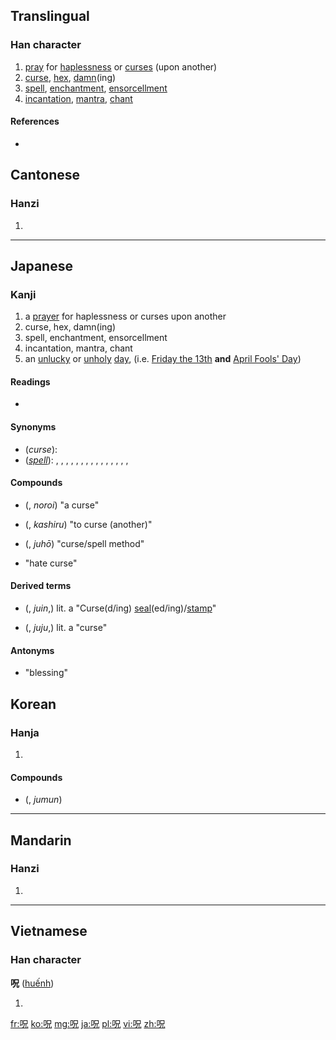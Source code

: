 ==Translingual==

===Han character===
{{Han char|rn=30|rad=口|as=05|sn=8|four=|canj=口口竹山 (RRHU)}}

# [[pray]] for [[haplessness]] or [[curse]]s (upon another)
# [[curse]], [[hex]], [[damn]](ing)
# [[spell]], [[enchantment]], [[ensorcell]]ment
# [[incantation]], [[mantra]], [[chant]]

====References====
* {{Han ref|kx=0182.020|dkj=03443|dj=0401.020|hdz=10601.030|uh=546A|ud=21610}}

==Cantonese==

===Hanzi===
{{yue-hanzi|jyut=|y=juk1}}

# {{rfdef|lang=yue|sort=示05}}

----

==Japanese==

===Kanji===
{{ja-kanji|grade=|rs=口05}}

# a [[prayer]] for haplessness or curses upon another
# curse, hex, damn(ing)
# spell, enchantment, ensorcellment
# incantation, mantra, chant
# an [[unlucky]] or [[unholy]] [[day]], (i.e. [[Friday the thirteenth|Friday the 13th]] '''and''' [[April Fools' Day]])

====Readings====
* {{ja-readings|on={{l|ja|じゅ}} (ju), {{l|ja|しゅう}} (shū)|kun={{l|ja|のろう}} (norou), {{l|ja|のろい}} (noroi)}}

====Synonyms====
* (''curse''): {{l|ja|咒}}
* (''[[spell]]''): {{l|ja|呪}}, {{l|ja|呪縛}}, {{l|ja|呪文}}, {{l|ja|呪咒}}, {{l|ja|咒}}, {{l|ja|咒縛}}, {{l|ja|祝呪}}, {{l|ja|祝}}, {{l|ja|祝縛}}, {{l|ja|祝文}}, {{l|ja|祝福}}, {{l|ja|福}}, {{l|ja|福縛}}, {{l|ja|呪縛を解く}}, {{l|ja|祝福する}}, {{l|ja|呪縛する}}

====Compounds====
* {{l|ja|呪い}} ({{l|ja|のろい}}, ''noroi'') "a curse"
* {{l|ja|呪る}} ({{l|ja|かしる}}, ''kashiru'') "to curse (another)" 
* {{l|ja|呪法}} ({{l|ja|じゅほう}}, ''juhō'') "curse/spell method"
* {{l|ja|呪怨}} "hate curse"

====Derived terms====
* {{l|ja|呪印}} ({{l|ja|じゅいん}}, ''juin'',) lit. a "Curse(d/ing) [[seal]](ed/ing)/[[stamp]]"
* {{l|ja|呪咒}} ({{l|ja|じゅじゅ}}, ''juju'',) lit. a "curse"

====Antonyms====
* {{l|ja|祝}} "blessing"

==Korean==

===Hanja===
{{ko-hanja|hangeul=[[주]]|rv=ju|mr=chu}}

# {{rfdef|lang=ko|sort=口05}}

====Compounds====
* {{l|ja|呪文}} ({{l|ko|주문}}, ''jumun'')

----

==Mandarin==

===Hanzi===
{{cmn-hanzi|pin=[[zhòu]] ([[zhou4]])|wg=chou<sup>4</sup>}}

# {{rfdef|lang=cmn|sort=口05}}

----

==Vietnamese==

===Han character===
'''呪''' ([[huếnh]])

# {{rfdef|lang=vi}}

[[fr:呪]]
[[ko:呪]]
[[mg:呪]]
[[ja:呪]]
[[pl:呪]]
[[vi:呪]]
[[zh:呪]]